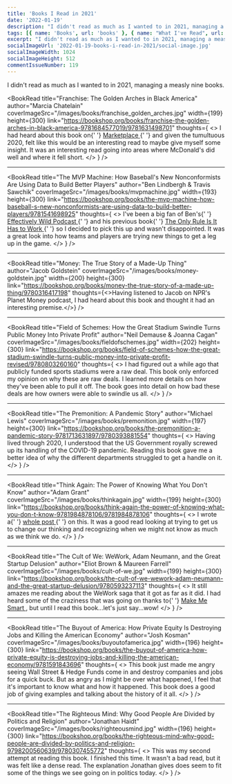 ```yaml
---
title: 'Books I Read in 2021'
date: '2022-01-19'
description: "I didn't read as much as I wanted to in 2021, managing a measly nine books."
tags: [{ name: 'Books', url: 'books' }, { name: "What I've Read", url: 'what-ive-read' }]
excerpt: "I didn't read as much as I wanted to in 2021, managing a measly nine books."
socialImageUrl: '2022-01-19-books-i-read-in-2021/social-image.jpg'
socialImageWidth: 1024
socialImageHeight: 512
commentIssueNumber: 119
---
```


I didn't read as much as I wanted to in 2021, managing a measly nine books.

<BookRead
    title="Franchise: The Golden Arches in Black America"
    author="Marcia Chatelain"
    coverImageSrc="/images/books/franchise_golden_arches.jpg"
    width={199}
    height={300}
    link="https://bookshop.org/books/franchise-the-golden-arches-in-black-america-9781684577019/9781631498701"
    thoughts={
        <>
            I had heard about this book on{' '}
            <a href="https://www.marketplace.org/2020/07/06/the-complicated-history-of-mcdonalds-and-black-america/" target="_blank" rel="noreferrer">
                Marketplace
            </a>{' '}
            and given the tumultuous 2020, felt like this would be an interesting read to maybe give myself some insight. It was an interesting read
            going into areas where McDonald's did well and where it fell short.
        </>
    }
/>

<hr />

<BookRead
    title="The MVP Machine: How Baseball's New Nonconformists Are Using Data to Build Better Players"
    author="Ben Lindbergh &amp; Travis Sawchik"
    coverImageSrc="/images/books/mvpmachine.jpg"
    width={193}
    height={300}
    link="https://bookshop.org/books/the-mvp-machine-how-baseball-s-new-nonconformists-are-using-data-to-build-better-players/9781541698925"
    thoughts={
        <>
            I've been a big fan of Ben's{' '}
            <a href="https://blogs.fangraphs.com/category/effectively-wild/" target="_blank" rel="noreferrer">
                Effectively Wild Podcast
            </a>{' '}
            and his previous book{' '}
            <a
                href="https://bookshop.org/books/the-only-rule-is-it-has-to-work-our-wild-experiment-building-a-new-kind-of-baseball-team-includes-a-new-afterword/9781250130907"
                target="_blank"
                rel="noreferrer"
            >
                The Only Rule Is It Has to Work
            </a>{' '}
            so I decided to pick this up and wasn't disappointed. It was a great look into how teams and players are trying new things to get a leg up
            in the game.
        </>
    }
/>

<hr />

<BookRead
    title="Money: The True Story of a Made-Up Thing"
    author="Jacob Goldstein"
    coverImageSrc="/images/books/money-goldstein.jpg"
    width={200}
    height={300}
    link="https://bookshop.org/books/money-the-true-story-of-a-made-up-thing/9780316417198"
    thoughts={<>Having listened to Jacob on NPR's Planet Money podcast, I had heard about this book and thought it had an interesting premise.</>}
/>

<hr />

<BookRead
    title="Field of Schemes: How the Great Stadium Swindle Turns Public Money Into Private Profit"
    author="Neil Demause &amp; Joanna Cagan"
    coverImageSrc="/images/books/fieldofschemes.jpg"
    width={202}
    height={300}
    link="https://bookshop.org/books/field-of-schemes-how-the-great-stadium-swindle-turns-public-money-into-private-profit-revised/9780803260160"
    thoughts={
        <>
            I had figured out a while ago that publicly funded sports stadiums were a raw deal. This book only enforced my opinion on why these are
            raw deals. I learned more details on how they've been able to pull it off. The book goes into detail on how bad these deals are how owners
            were able to swindle us all.
        </>
    }
/>

<hr />

<BookRead
    title="The Premonition: A Pandemic Story"
    author="Michael Lewis"
    coverImageSrc="/images/books/premonition.jpg"
    width={197}
    height={300}
    link="https://bookshop.org/books/the-premonition-a-pandemic-story-9781713631897/9780393881554"
    thoughts={
        <>
            Having lived through 2020, I understood that the US Government royally screwed up its handling of the COVID-19 pandemic. Reading this book
            gave me a better idea of why the different departments struggled to get a handle on it.
        </>
    }
/>

<hr />

<BookRead
    title="Think Again: The Power of Knowing What You Don't Know"
    author="Adam Grant"
    coverImageSrc="/images/books/thinkagain.jpg"
    width={199}
    height={300}
    link="https://bookshop.org/books/think-again-the-power-of-knowing-what-you-don-t-know-9781984878106/9781984878106"
    thoughts={
        <>
            I wrote a{' '}
            <a href="https://kpwags.com/posts/2021/10/27/think-again-review" target="_blank" rel="noreferrer">
                whole post
            </a>{' '}
            on this. It was a good read looking at trying to get us to change our thinking and recognizing when we might not know as much as we think
            we do.
        </>
    }
/>

<hr />

<BookRead
    title="The Cult of We: WeWork, Adam Neumann, and the Great Startup Delusion"
    author="Eliot Brown &amp; Maureen Farrell"
    coverImageSrc="/images/books/cult-of-we.jpg"
    width={199}
    height={300}
    link="https://bookshop.org/books/the-cult-of-we-wework-adam-neumann-and-the-great-startup-delusion/9780593237113"
    thoughts={
        <>
            It still amazes me reading about the WeWork saga that it got as far as it did. I had heard some of the craziness that was going on thanks
            to{' '}
            <a
                href="https://www.marketplace.org/shows/make-me-smart-with-kai-and-molly/weworks-whole-bananapants-story/"
                target="_blank"
                rel="noreferrer"
            >
                Make Me Smart
            </a>
            , but until I read this book...let's just say...wow!
        </>
    }
/>

<hr />

<BookRead
    title="The Buyout of America: How Private Equity Is Destroying Jobs and Killing the American Economy"
    author="Josh Kosman"
    coverImageSrc="/images/books/buyoutofamerica.jpg"
    width={196}
    height={300}
    link="https://bookshop.org/books/the-buyout-of-america-how-private-equity-is-destroying-jobs-and-killing-the-american-economy/9781591843696"
    thoughts={
        <>
            This book just made me angry seeing Wall Street & Hedge Funds come in and destroy companies and jobs for a quick buck. But as angry as I
            might be over what happened, I feel that it's important to know what and how it happened. This book does a good job of giving examples and
            talking about the history of it all.
        </>
    }
/>

<hr />

<BookRead
    title="The Righteous Mind: Why Good People Are Divided by Politics and Religion"
    author="Jonathan Haidt"
    coverImageSrc="/images/books/righteousmind.jpg"
    width={196}
    height={300}
    link="https://bookshop.org/books/the-righteous-mind-why-good-people-are-divided-by-politics-and-religion-9798200560639/9780307455772"
    thoughts={
        <>
            This was my second attempt at reading this book. I finished this time. It wasn't a bad read, but it was felt like a dense read. The
            explanation Jonathan gives does seem to fit some of the things we see going on in politics today.
        </>
    }
/>
